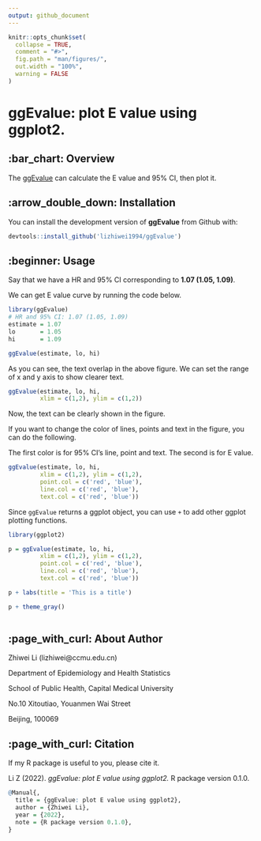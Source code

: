 ```yaml
---
output: github_document
---
```


<!-- README.md is generated from README.Rmd. Please edit that file -->

```r
knitr::opts_chunk$set(
  collapse = TRUE,
  comment = "#>",
  fig.path = "man/figures/",
  out.width = "100%",
  warning = FALSE
)
```

# ggEvalue: plot E value using ggplot2. 

## :bar_chart: Overview

The [ggEvalue](need a link) can calculate the E value and 95% CI, then plot it.

## :arrow_double_down: Installation

You can install the development version of **ggEvalue** from Github with:
```r
devtools::install_github('lizhiwei1994/ggEvalue')
```

## :beginner: Usage

Say that we have a HR and 95% CI corresponding to **1.07 (1.05, 1.09)**.

We can get E value curve by running the code below.

```r
library(ggEvalue)
# HR and 95% CI: 1.07 (1.05, 1.09)
estimate = 1.07
lo       = 1.05
hi       = 1.09

ggEvalue(estimate, lo, hi)
```

As you can see, the text overlap in the above figure. We can set the range of x and y axis to show clearer text.

```r
ggEvalue(estimate, lo, hi, 
         xlim = c(1,2), ylim = c(1,2))
```

Now, the text can be clearly shown in the figure.

If you want to change the color of lines, points and text in the figure, you can do the following.

The first color is for 95% CI's line, point and text. The second is for E value.


```r
ggEvalue(estimate, lo, hi, 
         xlim = c(1,2), ylim = c(1,2),
         point.col = c('red', 'blue'),
         line.col = c('red', 'blue'),
         text.col = c('red', 'blue'))
```

Since `ggEvalue` returns a ggplot object, you can use `+` to add other ggplot plotting functions.

```r
library(ggplot2)

p = ggEvalue(estimate, lo, hi, 
         xlim = c(1,2), ylim = c(1,2),
         point.col = c('red', 'blue'),
         line.col = c('red', 'blue'),
         text.col = c('red', 'blue'))

p + labs(title = 'This is a title')

p + theme_gray()
  
```



## :page_with_curl: About Author

Zhiwei Li (lizhiwei@ccmu.edu.cn)

Department of Epidemiology and Health Statistics

School of Public Health, Capital Medical University

No.10 Xitoutiao, Youanmen Wai Street

Beijing, 100069

## :page_with_curl: Citation

If my R package is useful to you, please cite it.

Li Z (2022). *ggEvalue: plot E value using ggplot2.* R package version 0.1.0.

```r
@Manual{,
  title = {ggEvalue: plot E value using ggplot2},
  author = {Zhiwei Li},
  year = {2022},
  note = {R package version 0.1.0},
}
```

